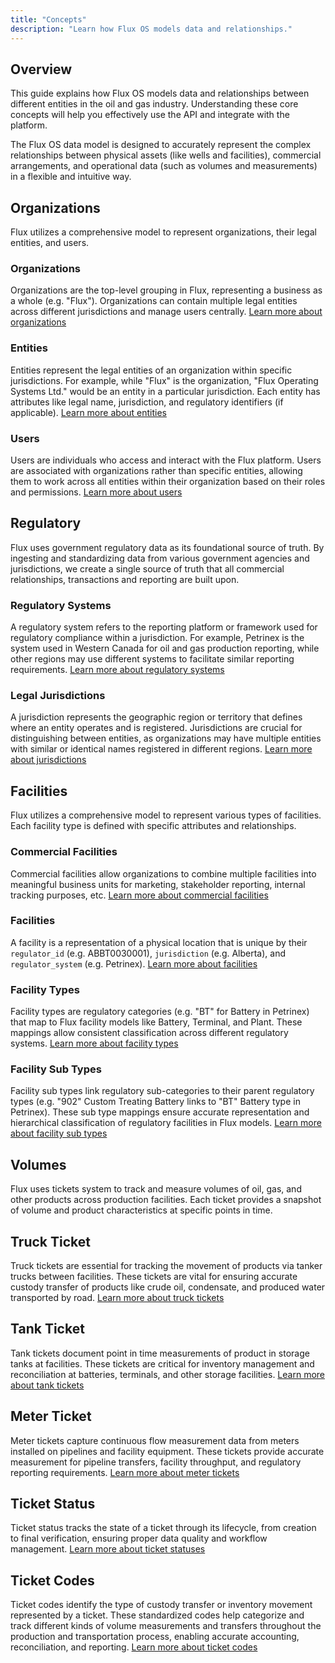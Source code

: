 ```yaml
---
title: "Concepts"
description: "Learn how Flux OS models data and relationships."
---
```


## Overview

This guide explains how Flux OS models data and relationships between different entities in the oil and gas industry. Understanding these core concepts will help you effectively use the API and integrate with the platform.

The Flux OS data model is designed to accurately represent the complex relationships between physical assets (like wells and facilities), commercial arrangements, and operational data (such as volumes and measurements) in a flexible and intuitive way.

## Organizations

Flux utilizes a comprehensive model to represent organizations, their legal entities, and users.

### Organizations

Organizations are the top-level grouping in Flux, representing a business as a whole (e.g. "Flux"). Organizations can contain multiple legal entities across different jurisdictions and manage users centrally. [Learn more about organizations](/models/organizations/organization)

### Entities

Entities represent the legal entities of an organization within specific jurisdictions. For example, while "Flux" is the organization, "Flux Operating Systems Ltd." would be an entity in a particular jurisdiction. Each entity has attributes like legal name, jurisdiction, and regulatory identifiers (if applicable). [Learn more about entities](/models/organizations/entity)

### Users

Users are individuals who access and interact with the Flux platform. Users are associated with organizations rather than specific entities, allowing them to work across all entities within their organization based on their roles and permissions. [Learn more about users](/models/organizations/user)

## Regulatory

Flux uses government regulatory data as its foundational source of truth. By ingesting and standardizing data from various government agencies and jurisdictions, we create a single source of truth that all commercial relationships, transactions and reporting are built upon.

### Regulatory Systems

A regulatory system refers to the reporting platform or framework used for regulatory compliance within a jurisdiction. For example, Petrinex is the system used in Western Canada for oil and gas production reporting, while other regions may use different systems to facilitate similar reporting requirements. [Learn more about regulatory systems](/models/regulatory/system)

### Legal Jurisdictions

A jurisdiction represents the geographic region or territory that defines where an entity operates and is registered. Jurisdictions are crucial for distinguishing between entities, as organizations may have multiple entities with similar or identical names registered in different regions. [Learn more about jurisdictions](/models/regulatory/jurisdiction)

## Facilities

Flux utilizes a comprehensive model to represent various types of facilities. Each facility type is defined with specific attributes and relationships.

### Commercial Facilities

Commercial facilities allow organizations to combine multiple facilities into
meaningful business units for marketing, stakeholder reporting, internal
tracking purposes, etc. [Learn more about commercial facilities](/models/facilities/commercial_facilities)

### Facilities

A facility is a representation of a physical location that is unique by their `regulator_id` (e.g. ABBT0030001), `jurisdiction` (e.g. Alberta), and `regulator_system` (e.g. Petrinex). [Learn more about facilities](/models/facilities/facility)

### Facility Types

Facility types are regulatory categories (e.g. "BT" for Battery in Petrinex) that map to Flux facility models like Battery, Terminal, and Plant. These mappings allow consistent classification across different regulatory systems. [Learn more about facility types](/models/facilities/facility#types)

### Facility Sub Types

Facility sub types link regulatory sub-categories to their parent regulatory types (e.g. "902" Custom Treating Battery links to "BT" Battery type in Petrinex). These sub type mappings ensure accurate representation and hierarchical classification of regulatory facilities in Flux models. [Learn more about facility sub types](/models/facilities/facility#classification)

## Volumes

Flux uses tickets system to track and measure volumes of oil, gas, and other products across production facilities. Each ticket provides a snapshot of volume and product characteristics at specific points in time.

## Truck Ticket

Truck tickets are essential for tracking the movement of products via tanker trucks between facilities. These tickets are vital for ensuring accurate custody transfer of products like crude oil, condensate, and produced water transported by road. [Learn more about truck tickets](/models/volumes/truck)

## Tank Ticket

Tank tickets document point in time measurements of product in storage tanks at facilities. These tickets are critical for inventory management and reconciliation at batteries, terminals, and other storage facilities. [Learn more about tank tickets](/models/volumes/tank)

## Meter Ticket

Meter tickets capture continuous flow measurement data from meters installed on pipelines and facility equipment. These tickets provide accurate measurement for pipeline transfers, facility throughput, and regulatory reporting requirements. [Learn more about meter tickets](/models/volumes/meter)

## Ticket Status

Ticket status tracks the state of a ticket through its lifecycle, from creation to final verification, ensuring proper data quality and workflow management. [Learn more about ticket statuses](/models/volumes/status)

## Ticket Codes

Ticket codes identify the type of custody transfer or inventory movement represented by a ticket. These standardized codes help categorize and track different kinds of volume measurements and transfers throughout the production and transportation process, enabling accurate accounting, reconciliation, and reporting. [Learn more about ticket codes](/models/volumes/code)
